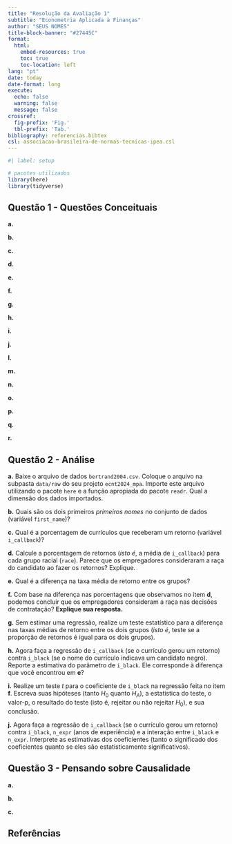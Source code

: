 ```yaml
---
title: "Resolução da Avaliação 1"
subtitle: "Econometria Aplicada à Finanças"
author: "SEUS NOMES"
title-block-banner: "#27445C"
format:
  html:
    embed-resources: true
    toc: true
    toc-location: left
lang: "pt"
date: today
date-format: long
execute: 
  echo: false
  warning: false
  message: false
crossref:
  fig-prefix: 'Fig.'
  tbl-prefix: 'Tab.'
bibliography: referencias.bibtex
csl: associacao-brasileira-de-normas-tecnicas-ipea.csl
---
```


```r
#| label: setup

# pacotes utilizados
library(here)
library(tidyverse)
```




## Questão 1 - Questões Conceituais


**a.**


**b.** 


**c.** 


**d.** 


**e.** 


**f.** 


**g.** 


**h.** 


**i.** 


**j.** 


**l.** 


**m.** 


**n.**


**o.** 


**p.** 


**q.** 


**r.** 




## Questão 2 - Análise 


**a.** Baixe o arquivo de dados `bertrand2004.csv`. Coloque o arquivo na 
subpasta `data/raw` do seu projeto `ecnt2024_mpa`. 
Importe este arquivo utilizando o pacote `here` e a função apropiada do 
pacote `readr`. Qual a dimensão dos dados importados. 



**b.** Quais são os dois primeiros *primeiros nomes* no conjunto de dados 
(variável `first_name`)?



**c.** Qual é a porcentagem de currículos que receberam um retorno (variável 
`i_callback`)?




**d.** Calcule a porcentagem de retornos (_isto é_, a média de 
`i_callback`) para cada grupo racial (`race`). Parece que os empregadores 
consideraram a raça do candidato ao fazer os retornos? Explique.



**e.** Qual é a diferença na taxa média de retorno entre os grupos?



**f.** Com base na diferença nas porcentagens que observamos no item **d**, 
podemos concluir que os empregadores consideram a raça nas decisões de 
contratação? **Explique sua resposta.**



**g.** Sem estimar uma regressão, realize um teste estatístico para a 
diferença nas taxas médias de retorno entre os dois grupos (_isto é_, 
teste se a proporção de retornos é igual para os dois grupos).




**h.** Agora faça a regressão de `i_callback` (se o currículo gerou um retorno) 
contra `i_black` (se o nome do currículo indicava um candidato negro). Reporte 
a estimativa do parâmetro de `i_black`. Ele corresponde à diferença que 
você encontrou em **e**?


**i.** Realize um teste *t* para o coeficiente de `i_black` na regressão 
feita no item **f**. Escreva suas hipóteses (tanto $H_0$ quanto $H_A$), 
a estatística do teste, o valor-p, o resultado do teste (isto é, 
rejeitar ou não rejeitar $H_0$), e sua conclusão.



**j.** Agora faça a regressão de `i_callback` (se o currículo gerou um 
retorno) contra `i_black`, `n_expr` (anos de experiência) e a interação 
entre `i_black` e `n_expr`. Interprete as estimativas dos coeficientes 
(tanto o significado dos coeficientes quanto se eles são estatisticamente 
significativos).





## Questão 3 - Pensando sobre Causalidade


**a.** 


**b.** 


**c.** 





## Referências

::: {#refs}
:::



